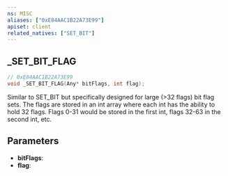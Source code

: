 ```yaml
---
ns: MISC
aliases: ["0xE84AAC1B22A73E99"]
apiset: client
related_natives: ["SET_BIT"]
---
```

## _SET_BIT_FLAG

```c
// 0xE84AAC1B22A73E99
void _SET_BIT_FLAG(Any* bitFlags, int flag);
```

Similar to SET_BIT but specifically designed for large (>32 flags) bit flag sets.
The flags are stored in an int array where each int has the ability to hold 32 flags.
Flags 0-31 would be stored in the first int, flags 32-63 in the second int, etc.

## Parameters
* **bitFlags**:
* **flag**: